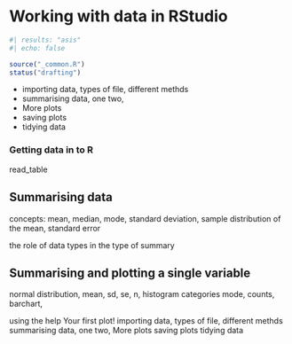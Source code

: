# Working with data in RStudio

```r
#| results: "asis"
#| echo: false

source("_common.R")
status("drafting")
```
         
-   importing data, types of file, different methds
-   summarising data, one two,
-   More plots
-   saving plots
-   tidying data


### Getting data in to R

read_table

## Summarising data

concepts: mean, median, mode, standard deviation, sample distribution of the mean, standard error

the role of data types in the type of summary

## Summarising and plotting a single variable

normal distribution, mean, sd, se, n, histogram categories mode, counts, barchart,

using the help Your first plot! importing data, types of file, different methds summarising data, one two, More plots saving plots tidying data
